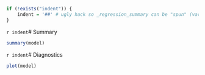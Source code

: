 ```r
if (!exists("indent")) {
	indent = '##' # ugly hack so _regression_summary can be "spun" (variables included via `r ` have to be available)
}
```

`r indent`# Summary
```r
summary(model)
```

`r indent`# Diagnostics
```r
plot(model)
```
